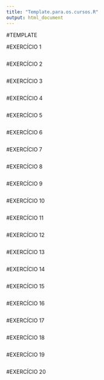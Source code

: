 ---
title: "Template.para.os.cursos.R"
output: html_document
---

#TEMPLATE


#EXERCÍCIO 1
```{r}



```


#EXERCÍCIO 2
```{r}



```


#EXERCÍCIO 3
```{r}



```


#EXERCÍCIO 4
```{r}



```


#EXERCÍCIO 5
```{r}



```


#EXERCÍCIO 6
```{r}



```


#EXERCÍCIO 7
```{r}



```


#EXERCÍCIO 8
```{r}



```


#EXERCÍCIO 9
```{r}



```


#EXERCÍCIO 10
```{r}



```


#EXERCÍCIO 11
```{r}



```


#EXERCÍCIO 12
```{r}



```



#EXERCÍCIO 13
```{r}



```


#EXERCÍCIO 14
```{r}



```


#EXERCÍCIO 15
```{r}



```


#EXERCÍCIO 16
```{r}



```


#EXERCÍCIO 17
```{r}



```


#EXERCÍCIO 18
```{r}



```


#EXERCÍCIO 19
```{r}



```


#EXERCÍCIO 20
```{r}



```




